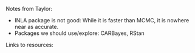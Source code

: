 Notes from Taylor:

- INLA package is not good: While it is faster than MCMC, it is nowhere near as accurate.
- Packages we should use/explore: CARBayes, RStan

Links to resources:
